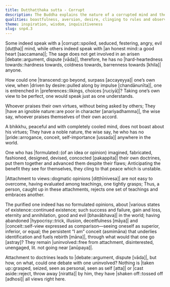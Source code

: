 ```yaml
---
title: Duṭṭhaṭṭhaka sutta - Corrupt
description: The Buddha explains the nature of a corrupted mind and the consequences of holding onto views in these verses.
qualities: boastfulness, aversion, desire, clinging to rules and observances,  humility, hypocrisy, conceit, free from attachment, giving up
theme: inspiration, wisdom, inquisitiveness
slug: snp4.3
---
```


Some indeed speak with a |corrupt::spoiled, seduced, festering, angry, evil [duṭṭha]| mind,
while others indeed speak with |an honest mind::a good heart [saccamana]|;
The sage does not get involved in an arisen |debate::argument, dispute [vāda]|,
therefore, he has no |hard-heartedness towards::hardness towards, coldness towards, barrenness towards [khila]| anyone.

How could one |transcend::go beyond, surpass [accayeyya]| one’s own view,
when |driven by desire::pulled along by impulse [chandānunīta]|, one is entrenched in |preferences::likings, choices [ruciyā]|?
Taking one’s own view to be perfect,
one would speak just as one understands.

Whoever praises their own virtues,
without being asked by others;
They |have an ignoble nature::are poor in character [anariyadhamma]|, the wise say,
whoever praises themselves of their own accord.

A bhikkhu, peaceful and with completely cooled mind,
does not boast about his virtues;
They have a noble nature, the wise say,
he who has no |pride::arrogance, conceit, self-importance [ussada]| anywhere in the world.

One who has |formulated::(of an idea or opinion) imagined, fabricated, fashioned, designed, devised, concocted [pakappita]| their own doctrines,
put them together and advanced them despite their flaws;
Anticipating the benefit they see for themselves,
they cling to that peace which is unstable.

|Attachment to views::dogmatic opinions [diṭṭhīnivesa]| are not easy to overcome,
having evaluated among teachings, one tightly grasps;
Thus, a person, caught up in these attachments,
rejects one set of teachings and embraces another.

The purified one indeed has no formulated opinions,
about |various states of existence::continued existence; such success and failure, gain and loss, eternity and annihilation, good and evil [bhavābhava]| in the world;
having abandoned |hypocrisy::trick, illusion, deceitfulness [māya]| and |conceit::self-view expressed as comparison—seeing oneself as superior, inferior, or equal; the persistent “I am” conceit (asmimāna) that underlies identification and fuels rebirth [māna]|, through what
would that one go [astray]? They remain |uninvolved::free from attachment, disinterested, unengaged, lit. not going near [anūpaya]|.

Attachment to doctrines leads to |debate::argument, dispute [vāda]|,
but how, on what, could one debate with one uninvolved?
Nothing is |taken up::grasped, seized, seen as personal, seen as self [atta]| or |cast aside::reject, throw away [niratta]| by him,
they have |shaken off::tossed off [adhosi]| all views right here.